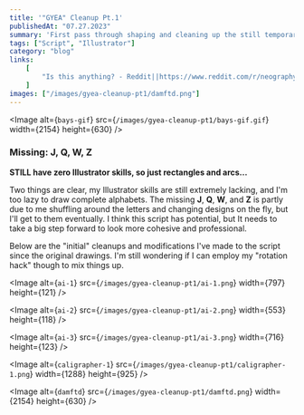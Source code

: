 ```yaml
---
title: '"GYEA" Cleanup Pt.1'
publishedAt: "07.27.2023"
summary: 'First pass through shaping and cleaning up the still temporarily named "GYEA" script in Illustrator.'
tags: ["Script", "Illustrator"]
category: "blog"
links:
    [
        "Is this anything? - Reddit||https://www.reddit.com/r/neography/comments/13wk0t6/is_this_anything/?utm_source=share&amp;utm_medium=web2x&amp;context=3",
    ]
images: ["/images/gyea-cleanup-pt1/damftd.png"]
---
```


<Image
	alt={`bays-gif`}
	src={`/images/gyea-cleanup-pt1/bays-gif.gif`}
	width={2154}
	height={630}
/>

### Missing: J, Q, W, Z

**STILL have zero Illustrator skills, so just rectangles and arcs...**

Two things are clear, my Illustrator skills are still extremely lacking, and I'm too lazy to draw complete alphabets. The missing **J**, **Q**, **W**, and **Z** is partly due to me shuffling around the letters and changing designs on the fly, but I'll get to them eventually. I think this script has potential, but It needs to take a big step forward to look more cohesive and professional.

Below are the \"initial\" cleanups and modifications I've made to the script since the original drawings. I'm still wondering if I can employ my \"rotation hack\" though to mix things up.

<Image
	alt={`ai-1`}
	src={`/images/gyea-cleanup-pt1/ai-1.png`}
	width={797}
	height={121}
/>

<Image
	alt={`ai-2`}
	src={`/images/gyea-cleanup-pt1/ai-2.png`}
	width={553}
	height={118}
/>

<Image
	alt={`ai-3`}
	src={`/images/gyea-cleanup-pt1/ai-3.png`}
	width={716}
	height={123}
/>

<Image
	alt={`caligrapher-1`}
	src={`/images/gyea-cleanup-pt1/caligrapher-1.png`}
	width={1288}
	height={925}
/>

<Image
	alt={`damftd`}
	src={`/images/gyea-cleanup-pt1/damftd.png`}
	width={2154}
	height={630}
/>
